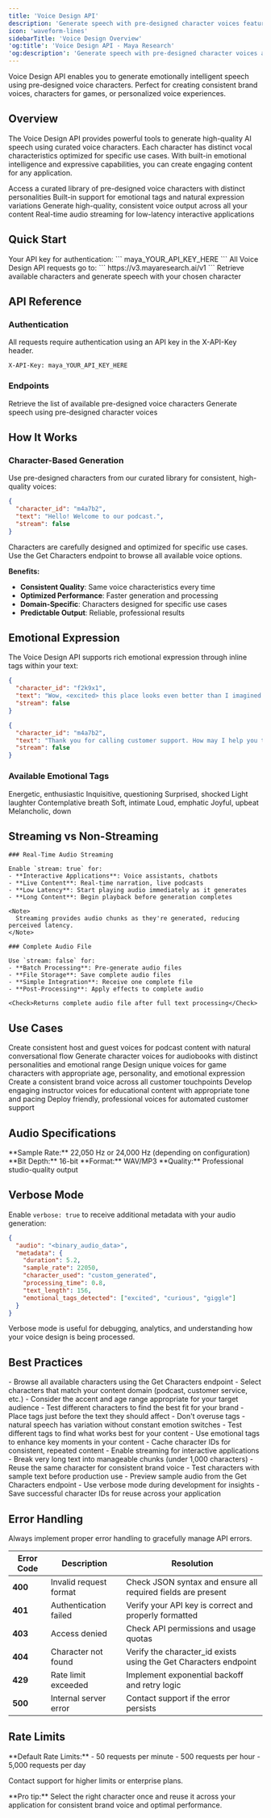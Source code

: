 ```yaml
---
title: 'Voice Design API'
description: 'Generate speech with pre-designed character voices featuring natural emotional intelligence'
icon: 'waveform-lines'
sidebarTitle: 'Voice Design Overview'
'og:title': 'Voice Design API - Maya Research'
'og:description': 'Generate speech with pre-designed character voices and emotional intelligence'
---
```


<Info>
  Voice Design API enables you to generate emotionally intelligent speech using pre-designed voice characters. Perfect for creating consistent brand voices, characters for games, or personalized voice experiences.
</Info>

## Overview

The Voice Design API provides powerful tools to generate high-quality AI speech using curated voice characters. Each character has distinct vocal characteristics optimized for specific use cases. With built-in emotional intelligence and expressive capabilities, you can create engaging content for any application.

<CardGroup cols={2}>
  <Card title="Character Library" icon="users">
    Access a curated library of pre-designed voice characters with distinct personalities
  </Card>
  <Card title="Emotional Intelligence" icon="heart">
    Built-in support for emotional tags and natural expression variations
  </Card>
  <Card title="Consistent Quality" icon="sparkles">
    Generate high-quality, consistent voice output across all your content
  </Card>
  <Card title="Streaming Support" icon="bolt">
    Real-time audio streaming for low-latency interactive applications
  </Card>
</CardGroup>

## Quick Start

<Steps>
  <Step title="Get your API Key">
    Your API key for authentication:
    ```
    maya_YOUR_API_KEY_HERE
    ```
  </Step>
  <Step title="Set the Base URL">
    All Voice Design API requests go to:
    ```
    https://v3.mayaresearch.ai/v1
    ```
  </Step>
  <Step title="Browse Characters and Generate">
    Retrieve available characters and generate speech with your chosen character
  </Step>
</Steps>

## API Reference

### Authentication

<Note>
  All requests require authentication using an API key in the X-API-Key header.
</Note>

```
X-API-Key: maya_YOUR_API_KEY_HERE
```

### Endpoints

<CardGroup cols={2}>
  <Card title="Get Characters" icon="list" href="/api-reference/endpoint/voice-design-characters">
    Retrieve the list of available pre-designed voice characters
  </Card>
  <Card title="Generate Speech" icon="microphone" href="/api-reference/endpoint/voice-design-generate">
    Generate speech using pre-designed character voices
  </Card>
</CardGroup>

## How It Works

### Character-Based Generation

Use pre-designed characters from our curated library for consistent, high-quality voices:

```json
{
  "character_id": "m4a7b2",
  "text": "Hello! Welcome to our podcast.",
  "stream": false
}
```

<Note>
  Characters are carefully designed and optimized for specific use cases. Use the Get Characters endpoint to browse all available voice options.
</Note>

**Benefits:**
- **Consistent Quality**: Same voice characteristics every time
- **Optimized Performance**: Faster generation and processing
- **Domain-Specific**: Characters designed for specific use cases
- **Predictable Output**: Reliable, professional results

## Emotional Expression

The Voice Design API supports rich emotional expression through inline tags within your text:

<CodeGroup>

```json With Emotional Tags
{
  "character_id": "f2k9x1",
  "text": "Wow, <excited> this place looks even better than I imagined! <curious> How did they set all this up so perfectly? <gasp> The lights, the music, everything feels magical. <giggle> I can't stop smiling right now!",
  "stream": false
}
```

```json Simple Generation
{
  "character_id": "m4a7b2",
  "text": "Thank you for calling customer support. How may I help you today?",
  "stream": false
}
```

</CodeGroup>

### Available Emotional Tags

<CardGroup cols={3}>
  <Card title="excited" icon="star">
    Energetic, enthusiastic
  </Card>
  <Card title="curious" icon="magnifying-glass">
    Inquisitive, questioning
  </Card>
  <Card title="gasp" icon="face-surprise">
    Surprised, shocked
  </Card>
  <Card title="giggle" icon="face-smile">
    Light laughter
  </Card>
  <Card title="sigh" icon="cloud">
    Contemplative breath
  </Card>
  <Card title="whisper" icon="volume-low">
    Soft, intimate
  </Card>
  <Card title="shout" icon="volume-high">
    Loud, emphatic
  </Card>
  <Card title="happy" icon="face-grin">
    Joyful, upbeat
  </Card>
  <Card title="sad" icon="face-frown">
    Melancholic, down
  </Card>
</CardGroup>

## Streaming vs Non-Streaming

<Tabs>
  <Tab title="Streaming Mode">
    <Icon icon="stream" />
    
    ### Real-Time Audio Streaming
    
    Enable `stream: true` for:
    - **Interactive Applications**: Voice assistants, chatbots
    - **Live Content**: Real-time narration, live podcasts
    - **Low Latency**: Start playing audio immediately as it generates
    - **Long Content**: Begin playback before generation completes
    
    <Note>
      Streaming provides audio chunks as they're generated, reducing perceived latency.
    </Note>
  </Tab>
  
  <Tab title="Non-Streaming Mode">
    <Icon icon="file-audio" />
    
    ### Complete Audio File
    
    Use `stream: false` for:
    - **Batch Processing**: Pre-generate audio files
    - **File Storage**: Save complete audio files
    - **Simple Integration**: Receive one complete file
    - **Post-Processing**: Apply effects to complete audio
    
    <Check>Returns complete audio file after full text processing</Check>
  </Tab>
</Tabs>

## Use Cases

<CardGroup cols={2}>
  <Card title="Podcast Production" icon="podcast">
    Create consistent host and guest voices for podcast content with natural conversational flow
  </Card>
  <Card title="Audiobook Narration" icon="book-open-reader">
    Generate character voices for audiobooks with distinct personalities and emotional range
  </Card>
  <Card title="Gaming Characters" icon="gamepad">
    Design unique voices for game characters with appropriate age, personality, and emotional expression
  </Card>
  <Card title="Brand Voice" icon="building">
    Create a consistent brand voice across all customer touchpoints
  </Card>
  <Card title="E-Learning" icon="graduation-cap">
    Develop engaging instructor voices for educational content with appropriate tone and pacing
  </Card>
  <Card title="Customer Service" icon="headset">
    Deploy friendly, professional voices for automated customer support
  </Card>
</CardGroup>

## Audio Specifications

<ParamField>
  <Icon icon="wave-square" /> **Sample Rate:** 22,050 Hz or 24,000 Hz (depending on configuration)
</ParamField>

<ParamField>
  <Icon icon="binary" /> **Bit Depth:** 16-bit
</ParamField>

<ParamField>
  <Icon icon="file-audio" /> **Format:** WAV/MP3
</ParamField>

<ParamField>
  <Icon icon="star" /> **Quality:** Professional studio-quality output
</ParamField>

## Verbose Mode

Enable `verbose: true` to receive additional metadata with your audio generation:

```json Response with Verbose
{
  "audio": "<binary_audio_data>",
  "metadata": {
    "duration": 5.2,
    "sample_rate": 22050,
    "character_used": "custom_generated",
    "processing_time": 0.8,
    "text_length": 156,
    "emotional_tags_detected": ["excited", "curious", "giggle"]
  }
}
```

<Tip>
  Verbose mode is useful for debugging, analytics, and understanding how your voice design is being processed.
</Tip>

## Best Practices

<AccordionGroup>
  <Accordion title="Choosing the Right Character">
    - Browse all available characters using the Get Characters endpoint
    - Select characters that match your content domain (podcast, customer service, etc.)
    - Consider the accent and age range appropriate for your target audience
    - Test different characters to find the best fit for your brand
  </Accordion>
  
  <Accordion title="Using Emotional Tags">
    - Place tags just before the text they should affect
    - Don't overuse tags - natural speech has variation without constant emotion switches
    - Test different tags to find what works best for your content
    - Use emotional tags to enhance key moments in your content
  </Accordion>
  
  <Accordion title="Optimizing for Performance">
    - Cache character IDs for consistent, repeated content
    - Enable streaming for interactive applications
    - Break very long text into manageable chunks (under 1,000 characters)
    - Reuse the same character for consistent brand voice
  </Accordion>
  
  <Accordion title="Quality Assurance">
    - Test characters with sample text before production use
    - Preview sample audio from the Get Characters endpoint
    - Use verbose mode during development for insights
    - Save successful character IDs for reuse across your application
  </Accordion>
</AccordionGroup>

## Error Handling

<Warning>
  Always implement proper error handling to gracefully manage API errors.
</Warning>

| Error Code | Description | Resolution |
|------------|-------------|------------|
| **400** | Invalid request format | Check JSON syntax and ensure all required fields are present |
| **401** | Authentication failed | Verify your API key is correct and properly formatted |
| **403** | Access denied | Check API permissions and usage quotas |
| **404** | Character not found | Verify the character_id exists using the Get Characters endpoint |
| **429** | Rate limit exceeded | Implement exponential backoff and retry logic |
| **500** | Internal server error | Contact support if the error persists |

## Rate Limits

<Info>
  **Default Rate Limits:**
  - 50 requests per minute
  - 500 requests per hour
  - 5,000 requests per day
  
  Contact support for higher limits or enterprise plans.
</Info>

<Tip>
  **Pro tip:** Select the right character once and reuse it across your application for consistent brand voice and optimal performance.
</Tip>

